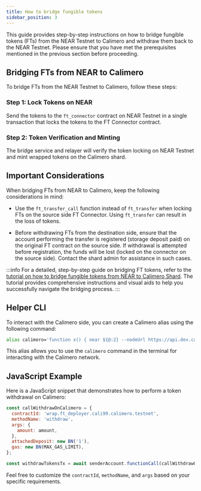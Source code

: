 ```yaml
---
title: How to bridge fungible tokens
sidebar_position: 3
---
```


This guide provides step-by-step instructions on how to bridge fungible tokens (FTs) from the NEAR Testnet to Calimero and withdraw them back to the NEAR Testnet. Please ensure that you have met the prerequisites mentioned in the previous section before proceeding.

## Bridging FTs from NEAR to Calimero

To bridge FTs from the NEAR Testnet to Calimero, follow these steps:

### Step 1: Lock Tokens on NEAR

Send the tokens to the `ft_connector` contract on NEAR Testnet in a single transaction that locks the tokens to the FT Connector contract.

### Step 2: Token Verification and Minting

The bridge service and relayer will verify the token locking on NEAR Testnet and mint wrapped tokens on the Calimero shard.

## Important Considerations

When bridging FTs from NEAR to Calimero, keep the following considerations in mind:

- Use the `ft_transfer_call` function instead of `ft_transfer` when locking FTs on the source side FT Connector. Using `ft_transfer` can result in the loss of tokens.

- Before withdrawing FTs from the destination side, ensure that the account performing the transfer is registered (storage deposit paid) on the original FT contract on the source side. If withdrawal is attempted before registration, the funds will be lost (locked on the connector on the source side). Contact the shard admin for assistance in such cases.

:::info
For a detailed, step-by-step guide on bridging FT tokens, refer to the [tutorial on how to bridge fungible tokens from NEAR to Calimero Shard](/). The tutorial provides comprehensive instructions and visual aids to help you successfully navigate the bridging process.
:::

## Helper CLI

To interact with the Calimero side, you can create a Calimero alias using the following command:

```bash
alias calimero='function x() { near ${@:2} --nodeUrl https://api.dev.calimero.network/api/v1/shards/$1/neard-rpc --networkId $1;} ; x'
```

This alias allows you to use the `calimero` command in the terminal for interacting with the Calimero network.

## JavaScript Example

Here is a JavaScript snippet that demonstrates how to perform a token withdrawal on Calimero:

```javascript
const callWithdrawOnCalimero = {
  contractId: 'wrap.ft_deployer.cali99.calimero.testnet',
  methodName: 'withdraw',
  args: {
    amount: amount,
  },
  attachedDeposit: new BN('1'),
  gas: new BN(MAX_GAS_LIMIT),
};

const withdrawTokensTx = await senderAccount.functionCall(callWithdrawOnCalimero);
```

Feel free to customize the `contractId`, `methodName`, and `args` based on your specific requirements.
